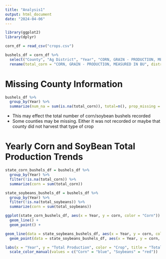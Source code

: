 ```yaml
---
title: "Analysis1"
output: html_document
date: "2024-04-06"
---
```


```r
library(ggplot2)
library(dplyr)
```

```r
corn_df = read_csv("crops.csv")
```

```r
bushels_df = corn_df %>%
  select("County", "Ag District", "Year", "CORN, GRAIN - PRODUCTION, MEASURED IN BU", "SOYBEANS - PRODUCTION, MEASURED IN BU") %>%
  rename(total_corn = "CORN, GRAIN - PRODUCTION, MEASURED IN BU", district = "Ag District", total_soybeans = "SOYBEANS - PRODUCTION, MEASURED IN BU")
```

# Missing County Information

```r
bushels_df %>%
  group_by(Year) %>%
  summarize(num_na = sum(is.na(total_corn)), total=n(), prop_missing = num_na/total)
```

- This may effect the total number of corn/soybean bushels recorded
- Some counties may be missing. Either it was not recorded or maybe that county did not harvest that type of crop

# Yearly Corn and SoyBean Total Production Trends

```r
state_corn_bushels_df = bushels_df %>%
  group_by(Year) %>%
  filter(!is.na(total_corn)) %>%
  summarize(corn = sum(total_corn))

state_soybeans_bushels_df = bushels_df %>%
  group_by(Year) %>%
  filter(!is.na(total_soybeans)) %>%
  summarize(corn = sum(total_soybeans))
```

```r
ggplot(state_corn_bushels_df, aes(x = Year, y = corn, color = "Corn")) +
  geom_line() +
  geom_point() +

geom_line(data = state_soybeans_bushels_df, aes(x = Year, y = corn, color = "Soybeans")) +
  geom_point(data = state_soybeans_bushels_df, aes(x = Year, y = corn, color = "Soybeans")) +

labs(x = "Year", y = "Total Production", color = "Crop", title = "Total Corn and Soybean Production Over Time") +
  scale_color_manual(values = c("Corn" = "blue", "Soybeans" = "red"))
```
